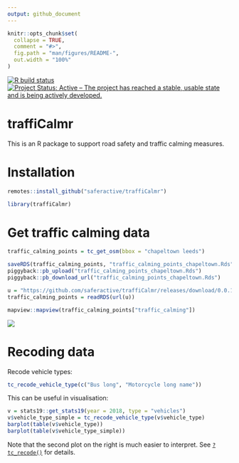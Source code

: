 ```yaml
---
output: github_document
---
```


<!-- README.md is generated from README.Rmd. Please edit that file -->

```r
knitr::opts_chunk$set(
  collapse = TRUE,
  comment = "#>",
  fig.path = "man/figures/README-",
  out.width = "100%"
)
```



<!-- [![Travis build status](https://travis-ci.org/ITSLeeds/traffiCalmr.svg?branch=master)](https://travis-ci.org/ITSLeeds/traffiCalmr) -->
<!-- [![Coverage status](https://codecov.io/gh/ITSLeeds/traffiCalmr/branch/master/graph/badge.svg)](https://codecov.io/github/ITSLeeds/traffiCalmr?branch=master) -->
<!-- [![Build status](https://ci.appveyor.com/api/projects/status/gqp3smc04as3qg85?svg=true)](https://ci.appveyor.com/project/layik/traffiCalmr-05ana) -->
[![R build status](https://github.com/saferactive/traffiCalmr/workflows/R-CMD-check/badge.svg)](https://github.com/saferactive/traffiCalmr/actions)
[![Project Status: Active – The project has reached a stable, usable state and is being actively developed.](https://www.repostatus.org/badges/latest/active.svg)](https://www.repostatus.org/#active)


# traffiCalmr

This is an  R package to support road safety and traffic calming measures.

# Installation

```r
remotes::install_github("saferactive/traffiCalmr")
```

```r
library(traffiCalmr)
```


# Get traffic calming data

```r
traffic_calming_points = tc_get_osm(bbox = "chapeltown leeds")
```

```r
saveRDS(traffic_calming_points, "traffic_calming_points_chapeltown.Rds")
piggyback::pb_upload("traffic_calming_points_chapeltown.Rds")
piggyback::pb_download_url("traffic_calming_points_chapeltown.Rds")
```

```r
u = "https://github.com/saferactive/traffiCalmr/releases/download/0.0.1/traffic_calming_points_chapeltown.Rds"
traffic_calming_points = readRDS(url(u))
```

```r
mapview::mapview(traffic_calming_points["traffic_calming"])
```

![](https://user-images.githubusercontent.com/1825120/87041987-f2e7b180-c1ea-11ea-9731-b2b9512fd0ea.png)



# Recoding data


Recode vehicle types:

```r
tc_recode_vehicle_type(c("Bus long", "Motorcycle long name"))
```

This can be useful in visualisation:

```r
v = stats19::get_stats19(year = 2018, type = "vehicles")
v$vehicle_type_simple = tc_recode_vehicle_type(v$vehicle_type)
barplot(table(v$vehicle_type))
barplot(table(v$vehicle_type_simple))
```

Note that the second plot on the right is much easier to interpret.
See [`?tc_recode()`](https://saferactive.github.io/traffiCalmr/reference/tc_recode.html) for details.

